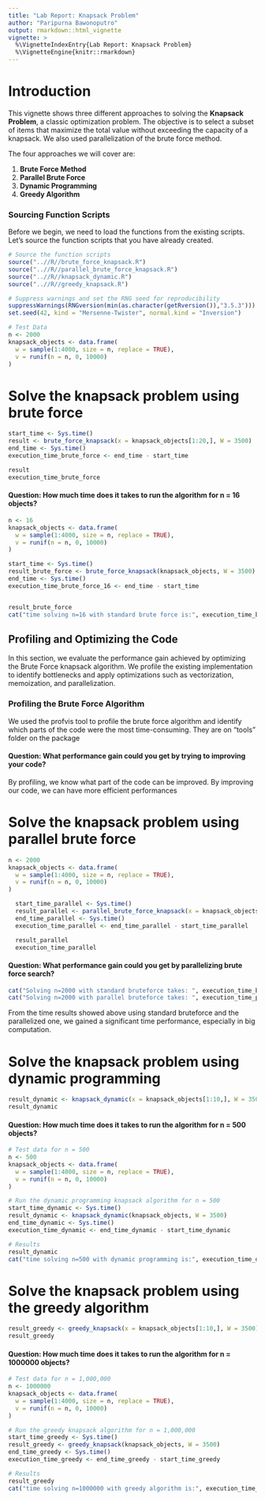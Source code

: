 ```yaml
---
title: "Lab Report: Knapsack Problem"
author: "Paripurna Bawonoputro"
output: rmarkdown::html_vignette
vignette: >
  %\VignetteIndexEntry{Lab Report: Knapsack Problem}
  %\VignetteEngine{knitr::rmarkdown}
---
```


# Introduction

This vignette shows three different approaches to solving the **Knapsack Problem**, a classic optimization problem. The objective is to select a subset of items that maximize the total value without exceeding the capacity of a knapsack. We also used parallelization of the brute force method.

The four approaches we will cover are:

1. **Brute Force Method**
2. **Parallel Brute Force**
3. **Dynamic Programming**
4. **Greedy Algorithm**

### Sourcing Function Scripts

Before we begin, we need to load the functions from the existing scripts. Let's source the function scripts that you have already created.

```r
# Source the function scripts
source("..//R//brute_force_knapsack.R")
source("..//R//parallel_brute_force_knapsack.R")
source("..//R//knapsack_dynamic.R")
source("..//R//greedy_knapsack.R")

# Suppress warnings and set the RNG seed for reproducibility
suppressWarnings(RNGversion(min(as.character(getRversion()),"3.5.3")))
set.seed(42, kind = "Mersenne-Twister", normal.kind = "Inversion")

# Test Data
n <- 2000
knapsack_objects <- data.frame(
  w = sample(1:4000, size = n, replace = TRUE),
  v = runif(n = n, 0, 10000)
)
```
# Solve the knapsack problem using brute force
```r
start_time <- Sys.time()
result <- brute_force_knapsack(x = knapsack_objects[1:20,], W = 3500)
end_time <- Sys.time()
execution_time_brute_force <- end_time - start_time

result
execution_time_brute_force
```
#### Question: How much time does it takes to run the algorithm for n = 16 objects?
```r
n <- 16
knapsack_objects <- data.frame(
  w = sample(1:4000, size = n, replace = TRUE),
  v = runif(n = n, 0, 10000)
)

start_time <- Sys.time()
result_brute_force <- brute_force_knapsack(knapsack_objects, W = 3500)
end_time <- Sys.time()
execution_time_brute_force_16 <- end_time - start_time


result_brute_force
cat("time solving n=16 with standard brute force is:", execution_time_brute_force_16, "seconds")
```

## Profiling and Optimizing the Code

In this section, we evaluate the performance gain achieved by optimizing the Brute Force knapsack algorithm. We profile the existing implementation to identify bottlenecks and apply optimizations such as vectorization, memoization, and parallelization.

### Profiling the Brute Force Algorithm

We used the profvis tool to profile the brute force algorithm and identify which parts of the code were the most time-consuming. They are on "tools" folder on the package

#### Question: What performance gain could you get by trying to improving your code?
By profiling, we know what part of the code can be improved.
By improving our code, we can have more efficient performances

# Solve the knapsack problem using parallel brute force
```r
n <- 2000
knapsack_objects <- data.frame(
  w = sample(1:4000, size = n, replace = TRUE),
  v = runif(n = n, 0, 10000)
)

  start_time_parallel <- Sys.time()
  result_parallel <- parallel_brute_force_knapsack(x = knapsack_objects[1:20,], W = 3500)
  end_time_parallel <- Sys.time()
  execution_time_parallel <- end_time_parallel - start_time_parallel

  result_parallel
  execution_time_parallel
```
#### Question: What performance gain could you get by parallelizing brute force search?
```r
cat("Solving n=2000 with standard bruteforce takes: ", execution_time_brute_force, "seconds \n")
cat("Solving n=2000 with parallel bruteforce takes: ", execution_time_parallel, "seconds \n")
```
From the time results showed above using standard bruteforce and the parallelized one, we gained a significant time performance, especially in big computation.


# Solve the knapsack problem using dynamic programming
```r
result_dynamic <- knapsack_dynamic(x = knapsack_objects[1:10,], W = 3500)
result_dynamic
```
#### Question: How much time does it takes to run the algorithm for n = 500 objects?
```r
# Test data for n = 500
n <- 500
knapsack_objects <- data.frame(
  w = sample(1:4000, size = n, replace = TRUE),
  v = runif(n = n, 0, 10000)
)

# Run the dynamic programming knapsack algorithm for n = 500
start_time_dynamic <- Sys.time()
result_dynamic <- knapsack_dynamic(knapsack_objects, W = 3500)
end_time_dynamic <- Sys.time()
execution_time_dynamic <- end_time_dynamic - start_time_dynamic

# Results
result_dynamic
cat("time solving n=500 with dynamic programming is:", execution_time_dynamic, "seconds")
```
# Solve the knapsack problem using the greedy algorithm
```r
result_greedy <- greedy_knapsack(x = knapsack_objects[1:10,], W = 3500)
result_greedy
```
#### Question: How much time does it takes to run the algorithm for n = 1000000 objects?
```r
# Test data for n = 1,000,000
n <- 1000000
knapsack_objects <- data.frame(
  w = sample(1:4000, size = n, replace = TRUE),
  v = runif(n = n, 0, 10000)
)

# Run the greedy knapsack algorithm for n = 1,000,000
start_time_greedy <- Sys.time()
result_greedy <- greedy_knapsack(knapsack_objects, W = 3500)
end_time_greedy <- Sys.time()
execution_time_greedy <- end_time_greedy - start_time_greedy

# Results
result_greedy
cat("time solving n=1000000 with greedy algorithm is:", execution_time_greedy, "seconds")
```
